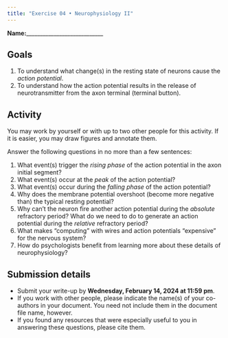 ```yaml
---
title: "Exercise 04 • Neurophysiology II"
---
```


**Name:**____________________________


## Goals

1. To understand what change(s) in the resting state of neurons cause the *action potential*.
2. To understand how the action potential results in the release of neurotransmitter from the axon terminal (terminal button).

## Activity

You may work by yourself or with up to two other people for this activity.
If it is easier, you may draw figures and annotate them.

Answer the following questions in no more than a few sentences:

1. What event(s) trigger the *rising phase* of the action potential in the axon initial segment?
2. What event(s) occur at the *peak* of the action potential?
3. What event(s) occur during the *falling phase* of the action potential?
4. Why does the membrane potential overshoot (become more negative than) the typical resting potential?
5. Why can't the neuron fire another action potential during the *absolute* refractory period? What do we need to do to generate an action potential during the *relative* refractory period? 
6. What makes "computing" with wires and action potentials "expensive" for the nervous system?
7. How do psychologists benefit from learning more about these details of neurophysiology?

## Submission details

- Submit your write-up by [**Wednesday, February 14, 2024 at 11:59 pm**]{.orange_due}.
- If you work with other people, please indicate the name(s) of your co-authors in your document. You need not include them in the document file name, however.
- If you found any resources that were especially useful to you in answering these questions, please cite them.
